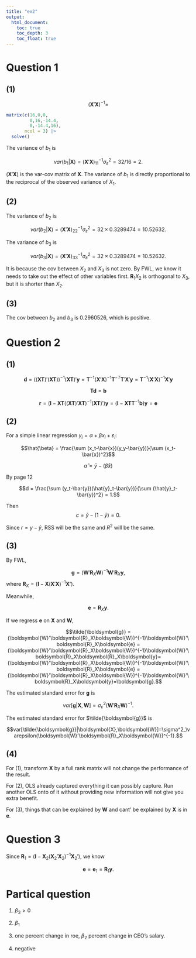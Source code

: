```yaml
---
title: "ex2"
output: 
  html_document:
    toc: true
    toc_depth: 3
    toc_float: true
---
```


# Question 1

## (1)

$$(\boldsymbol{X}'\boldsymbol{X})^{-1} = $$
```r
matrix(c(16,0,0,
         0,16,-14.4,
         0,-14.4,16),
       ncol = 3) |> 
  solve()
```

The variance of $b_1$ is 

$$var(b_1|\boldsymbol{X}) = (\boldsymbol{X}'\boldsymbol{X})^{-1}_{11}\sigma^2_\varepsilon= 32/16 = 2.$$

$(\boldsymbol{X}'\boldsymbol{X})$ is the var-cov matrix of $\boldsymbol{X}$. The variance of $b_1$ is directly proportional to the reciprocal of the observed variance of $X_1$.

## (2)

The variance of $b_2$ is 

$$var(b_2|\boldsymbol{X}) = (\boldsymbol{X}'\boldsymbol{X})^{-1}_{22}\sigma^2_\varepsilon= 32 \times 0.3289474 = 10.52632.$$

The variance of $b_3$ is 

$$var(b_3|\boldsymbol{X}) = (\boldsymbol{X}'\boldsymbol{X})^{-1}_{33}\sigma^2_\varepsilon= 32 \times 0.3289474 = 10.52632.$$

It is because the cov between $X_2$ and $X_3$ is not zero. By FWL, we know it needs to take out the effect of other variables first. $\boldsymbol{R}_1X_2$ is orthogonal to $X_3$, but it is shorter than $X_2$.

## (3)

The cov between $b_2$ and $b_3$ is 0.2960526, which is positive. 

# Question 2

## (1)

$$\boldsymbol{d} = ((\boldsymbol{XT})'(\boldsymbol{XT}))^{-1}(\boldsymbol{XT})'\boldsymbol{y}=\boldsymbol{T}^{-1}(\boldsymbol{X}'\boldsymbol{X})^{-1}\boldsymbol{T}^{-T}\boldsymbol{T}'\boldsymbol{X}'\boldsymbol{y}=\boldsymbol{T}^{-1}(\boldsymbol{X}'\boldsymbol{X})^{-1}\boldsymbol{X}'\boldsymbol{y}$$

$$\boldsymbol{Td}=\boldsymbol{b}$$

$$\boldsymbol{r} = (\boldsymbol{I}-\boldsymbol{XT}((\boldsymbol{XT})'\boldsymbol{XT})^{-1}(\boldsymbol{XT})')\boldsymbol{y} = (\boldsymbol{I} - \boldsymbol{X}\boldsymbol{T}\boldsymbol{T}^{-1}\boldsymbol{b})\boldsymbol{y}=\boldsymbol{e}$$



## (2)

For a simple linear regression $y_i=\alpha + \beta x_i + \varepsilon_i$:

$$\hat{\beta} = \frac{\sum (x_t-\bar{x})(y_y-\bar{y})}{\sum (x_t-\bar{x})^2}$$

$$\hat{\alpha} = \bar{y}-(\hat{\beta}\bar{x})$$

By page 12

$$d = \frac{\sum (y_t-\bar{y})(\hat{y}_t-\bar{y})}{\sum (\hat{y}_t-\bar{y})^2} = 1.$$

Then $$c = \bar{y} - (1-\bar{y}) = 0.$$

Since $r = y - \hat{y}$, RSS will be the same and $R^2$ will be the same.

## (3)

By FWL,

$$\boldsymbol{g} = (\boldsymbol{W}'\boldsymbol{R}_X\boldsymbol{W})^{-1}\boldsymbol{W}'\boldsymbol{R}_X\boldsymbol{y},$$ where $\boldsymbol{R}_X=(\boldsymbol{I} - \boldsymbol{X}(\boldsymbol{X}'\boldsymbol{X})^{-1}\boldsymbol{X'})$.

Meanwhile,

$$\boldsymbol{e} = \boldsymbol{R}_X\boldsymbol{y}.$$

If we regress $\boldsymbol{e}$ on $\boldsymbol{X}$ and $\boldsymbol{W}$,

$$\tilde{\boldsymbol{g}} = (\boldsymbol{W}'\boldsymbol{R}_X\boldsymbol{W})^{-1}\boldsymbol{W}'\boldsymbol{R}_X\boldsymbol{e} = (\boldsymbol{W}'\boldsymbol{R}_X\boldsymbol{W})^{-1}\boldsymbol{W}'\boldsymbol{R}_X\boldsymbol{R}_X\boldsymbol{y}=(\boldsymbol{W}'\boldsymbol{R}_X\boldsymbol{W})^{-1}\boldsymbol{W}'\boldsymbol{R}_X\boldsymbol{e} = (\boldsymbol{W}'\boldsymbol{R}_X\boldsymbol{W})^{-1}\boldsymbol{W}'\boldsymbol{R}_X\boldsymbol{y}=\boldsymbol{g}.$$

The estimated standard error for $\boldsymbol{g}$ is 

$$var[\boldsymbol{g}|\boldsymbol{X},\boldsymbol{W}]=\sigma^2_\varepsilon(\boldsymbol{W}'\boldsymbol{R}_X\boldsymbol{W})^{-1}.$$

The estimated standard error for $\tilde{\boldsymbol{g}}$ is

$$var[\tilde{\boldsymbol{g}}|\boldsymbol{X},\boldsymbol{W}]=\sigma^2_\varepsilon(\boldsymbol{W}'\boldsymbol{R}_X\boldsymbol{W})^{-1}.$$

## (4)

For (1), transform $\boldsymbol{X}$ by a full rank matrix will not change the performance of the result.

For (2), OLS already captured everything it can possibly capture. Run another OLS onto of it without providing new information will not give you extra benefit.

For (3), things that can be explained by $\boldsymbol{W}$ and cant' be explained by $\boldsymbol{X}$ is in $\boldsymbol{e}$.

# Question 3

Since  $\boldsymbol{R}_1=(\boldsymbol{I} - \boldsymbol{X}_2(\boldsymbol{X}_2'\boldsymbol{X}_2)^{-1}\boldsymbol{X}_2')$, we know

$$\boldsymbol{e} = \boldsymbol{e}_1=\boldsymbol{R}_1\boldsymbol{y}.$$
\begin{align*}
E[\boldsymbol{e}'\boldsymbol{e}|\boldsymbol{X}]&=E[\boldsymbol{y}'\boldsymbol{R}_1'\boldsymbol{R}_1\boldsymbol{y}|\boldsymbol{X}]\\
&=E[\boldsymbol{y}'\boldsymbol{R}_1\boldsymbol{y}|\boldsymbol{X}]\\
&=E[(\boldsymbol{X}_1\boldsymbol{\beta}_1+\boldsymbol{X}_2\boldsymbol{\beta}_2+\boldsymbol{\varepsilon})'\boldsymbol{R}_1(\boldsymbol{X}_1\boldsymbol{\beta}_1+\boldsymbol{X}_2\boldsymbol{\beta}_2+\boldsymbol{\varepsilon})|\boldsymbol{X}]\\
&=E[\boldsymbol{\beta}_1'\boldsymbol{X}_1'\boldsymbol{R}_1\boldsymbol{X}_1\boldsymbol{\beta}_1 + \boldsymbol{\beta}_2'\boldsymbol{X}_2'\boldsymbol{R}_1\boldsymbol{X}_2\boldsymbol{\beta}_2+ \boldsymbol{\varepsilon}'\boldsymbol{R}_1\boldsymbol{\varepsilon}|\boldsymbol{X}]\\
&=E[\boldsymbol{\beta}_2'\boldsymbol{X}_2'\boldsymbol{R}_1\boldsymbol{X}_2\boldsymbol{\beta}_2+ \boldsymbol{\varepsilon}'\boldsymbol{R}_1\boldsymbol{\varepsilon}|\boldsymbol{X}]\\
&=\boldsymbol{\beta}_2'\boldsymbol{X}_2'\boldsymbol{R}_1\boldsymbol{X}_2\boldsymbol{\beta}_2+(N-k_1)\sigma^2_\varepsilon.
\end{align*}





# Partical question

1. $\beta_3>0$

2. $\beta_1$

3. one percent change in roe, $\beta_2$ percent change in CEO's salary.

4. negative
